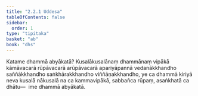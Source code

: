 ```yaml
---
title: "2.2.1 Uddesa"
tableOfContents: false
sidebar:
  order: 1
type: "tipitaka"
basket: "ab"
book: "dhs"
---
```



<DynamicBreadcrumb />

<Division number="583" book="dhs" bookNo="29" page="145">

<Paragraph number="1095" book="dhs">
Katame dhammā abyākatā? Kusalākusalānaṃ dhammānaṃ vipākā kāmāvacarā rūpāvacarā arūpāvacarā apariyāpannā vedanākkhandho saññākkhandho saṅkhārakkhandho viññāṇakkhandho, ye ca dhammā kiriyā neva kusalā nākusalā na ca kammavipākā, sabbañca rūpaṃ, asaṅkhatā ca dhātu—  ime dhammā abyākatā.
</Paragraph>
</Division>